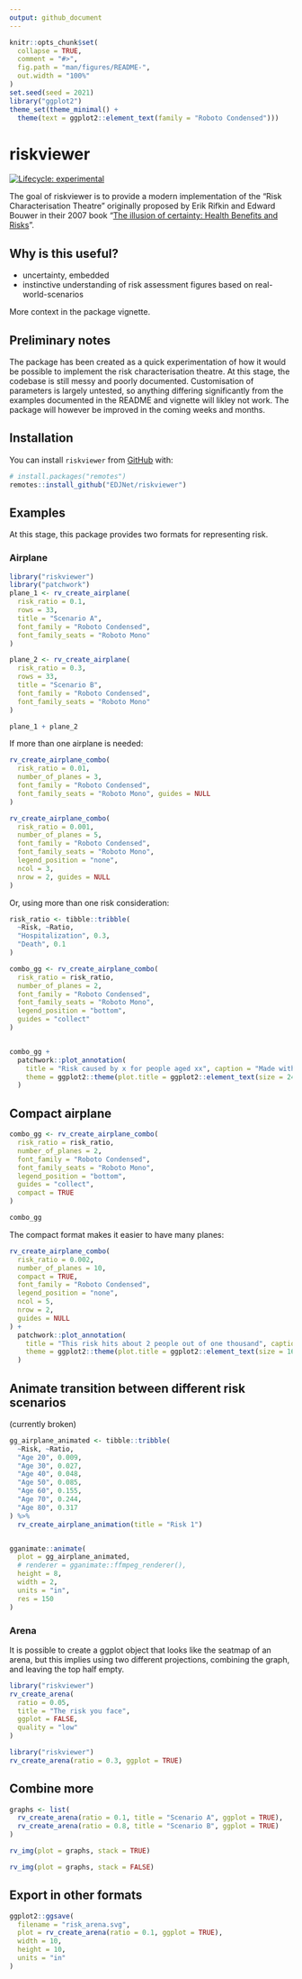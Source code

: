 ```yaml
---
output: github_document
---
```


<!-- README.md is generated from README.Rmd. Please edit that file -->

```r
knitr::opts_chunk$set(
  collapse = TRUE,
  comment = "#>",
  fig.path = "man/figures/README-",
  out.width = "100%"
)
set.seed(seed = 2021)
library("ggplot2")
theme_set(theme_minimal() +
  theme(text = ggplot2::element_text(family = "Roboto Condensed")))
```

# riskviewer

<!-- badges: start -->
[![Lifecycle: experimental](https://img.shields.io/badge/lifecycle-experimental-orange.svg)](https://www.tidyverse.org/lifecycle/#experimental)
<!-- badges: end -->

The goal of riskviewer is to provide a modern implementation of the "Risk Characterisation Theatre" originally proposed by Erik Rifkin and Edward Bouwer in their 2007 book "[The illusion of certainty: Health Benefits and Risks](https://link.springer.com/book/10.1007/978-0-387-48572-0)".


## Why is this useful?

- uncertainty, embedded
- instinctive understanding of risk assessment figures based on real-world-scenarios

More context in the package vignette.

## Preliminary notes

The package has been created as a quick experimentation of how it would be possible to implement the risk characterisation theatre. At this stage, the codebase is still messy and poorly documented. Customisation of parameters is largely untested, so anything differing significantly from the examples documented in the README and vignette will likley not work. The package will however be improved in the coming weeks and months.

## Installation

You can install `riskviewer` from [GitHub](https://github.com/EDJNet/riskviewer) with:

``` r
# install.packages("remotes")
remotes::install_github("EDJNet/riskviewer")
```

## Examples


At this stage, this package provides two formats for representing risk.

### Airplane

```r
library("riskviewer")
library("patchwork")
plane_1 <- rv_create_airplane(
  risk_ratio = 0.1,
  rows = 33,
  title = "Scenario A",
  font_family = "Roboto Condensed",
  font_family_seats = "Roboto Mono"
)

plane_2 <- rv_create_airplane(
  risk_ratio = 0.3,
  rows = 33,
  title = "Scenario B",
  font_family = "Roboto Condensed",
  font_family_seats = "Roboto Mono"
)

plane_1 + plane_2
```




If more than one airplane is needed:

```r
rv_create_airplane_combo(
  risk_ratio = 0.01,
  number_of_planes = 3,
  font_family = "Roboto Condensed",
  font_family_seats = "Roboto Mono", guides = NULL
)
```


```r
rv_create_airplane_combo(
  risk_ratio = 0.001,
  number_of_planes = 5,
  font_family = "Roboto Condensed",
  font_family_seats = "Roboto Mono",
  legend_position = "none",
  ncol = 3,
  nrow = 2, guides = NULL
)
```


Or, using more than one risk consideration:

```r
risk_ratio <- tibble::tribble(
  ~Risk, ~Ratio,
  "Hospitalization", 0.3,
  "Death", 0.1
)

combo_gg <- rv_create_airplane_combo(
  risk_ratio = risk_ratio,
  number_of_planes = 2,
  font_family = "Roboto Condensed",
  font_family_seats = "Roboto Mono",
  legend_position = "bottom",
  guides = "collect"
)


combo_gg +
  patchwork::plot_annotation(
    title = "Risk caused by x for people aged xx", caption = "Made with `riskviewer`, a tool by EDJNet",
    theme = ggplot2::theme(plot.title = ggplot2::element_text(size = 24, family = "Roboto Condensed", hjust = 0.5))
  )
```


## Compact airplane

```r
combo_gg <- rv_create_airplane_combo(
  risk_ratio = risk_ratio,
  number_of_planes = 2,
  font_family = "Roboto Condensed",
  font_family_seats = "Roboto Mono",
  legend_position = "bottom",
  guides = "collect",
  compact = TRUE
)

combo_gg
```



The compact format makes it easier to have many planes:

```r
rv_create_airplane_combo(
  risk_ratio = 0.002,
  number_of_planes = 10,
  compact = TRUE,
  font_family = "Roboto Condensed",
  legend_position = "none",
  ncol = 5,
  nrow = 2,
  guides = NULL
) +
  patchwork::plot_annotation(
    title = "This risk hits about 2 people out of one thousand", caption = "Made with `riskviewer`, a tool by EDJNet",
    theme = ggplot2::theme(plot.title = ggplot2::element_text(size = 16, family = "Roboto Condensed", hjust = 0.5))
  )
```


## Animate transition between different risk scenarios

(currently broken)

```r
gg_airplane_animated <- tibble::tribble(
  ~Risk, ~Ratio,
  "Age 20", 0.009,
  "Age 30", 0.027,
  "Age 40", 0.048,
  "Age 50", 0.085,
  "Age 60", 0.155,
  "Age 70", 0.244,
  "Age 80", 0.317
) %>%
  rv_create_airplane_animation(title = "Risk 1")


gganimate::animate(
  plot = gg_airplane_animated,
  # renderer = gganimate::ffmpeg_renderer(),
  height = 8,
  width = 2,
  units = "in",
  res = 150
)
```


### Arena


It is possible to create a ggplot object that looks like the seatmap of an arena, but this implies using two different projections, combining the graph, and leaving the top half empty. 


```r
library("riskviewer")
rv_create_arena(
  ratio = 0.05,
  title = "The risk you face",
  ggplot = FALSE,
  quality = "low"
)
```



```r
library("riskviewer")
rv_create_arena(ratio = 0.3, ggplot = TRUE)
```


## Combine more

```r
graphs <- list(
  rv_create_arena(ratio = 0.1, title = "Scenario A", ggplot = TRUE),
  rv_create_arena(ratio = 0.8, title = "Scenario B", ggplot = TRUE)
)

rv_img(plot = graphs, stack = TRUE)
```

```r
rv_img(plot = graphs, stack = FALSE)
```


## Export in other formats

```r
ggplot2::ggsave(
  filename = "risk_arena.svg",
  plot = rv_create_arena(ratio = 0.1, ggplot = TRUE),
  width = 10,
  height = 10,
  units = "in"
)
```
